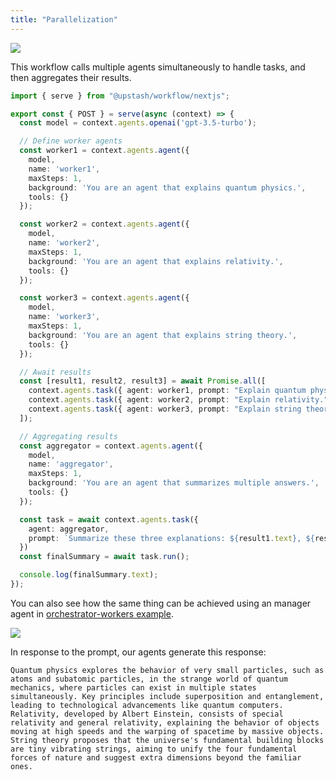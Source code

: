 ```yaml
---
title: "Parallelization"
---
```


<img src="/img/workflow/agents/diagram/parallel-diagram.png" />

This workflow calls multiple agents simultaneously to handle tasks, and then aggregates their results.

```ts
import { serve } from "@upstash/workflow/nextjs";

export const { POST } = serve(async (context) => {
  const model = context.agents.openai('gpt-3.5-turbo');

  // Define worker agents
  const worker1 = context.agents.agent({
    model,
    name: 'worker1',
    maxSteps: 1,
    background: 'You are an agent that explains quantum physics.',
    tools: {}
  });

  const worker2 = context.agents.agent({
    model,
    name: 'worker2',
    maxSteps: 1,
    background: 'You are an agent that explains relativity.',
    tools: {}
  });

  const worker3 = context.agents.agent({
    model,
    name: 'worker3',
    maxSteps: 1,
    background: 'You are an agent that explains string theory.',
    tools: {}
  });

  // Await results
  const [result1, result2, result3] = await Promise.all([
    context.agents.task({ agent: worker1, prompt: "Explain quantum physics." }).run(),
    context.agents.task({ agent: worker2, prompt: "Explain relativity." }).run(),
    context.agents.task({ agent: worker3, prompt: "Explain string theory." }).run(),
  ]);

  // Aggregating results
  const aggregator = context.agents.agent({
    model,
    name: 'aggregator',
    maxSteps: 1,
    background: 'You are an agent that summarizes multiple answers.',
    tools: {}
  });

  const task = await context.agents.task({
    agent: aggregator,
    prompt: `Summarize these three explanations: ${result1.text}, ${result2.text}, ${result3.text}`
  })
  const finalSummary = await task.run();

  console.log(finalSummary.text);
});

```

You can also see how the same thing can be achieved using an manager agent in [orchestrator-workers example](/workflow/agents/examples/evaluator-optimizer).

<img src="/img/workflow/agents/logs/logs-parallel.png" />

In response to the prompt, our agents generate this response:

```
Quantum physics explores the behavior of very small particles, such as atoms and subatomic particles, in the strange world of quantum mechanics, where particles can exist in multiple states simultaneously. Key principles include superposition and entanglement, leading to technological advancements like quantum computers. Relativity, developed by Albert Einstein, consists of special relativity and general relativity, explaining the behavior of objects moving at high speeds and the warping of spacetime by massive objects. String theory proposes that the universe's fundamental building blocks are tiny vibrating strings, aiming to unify the four fundamental forces of nature and suggest extra dimensions beyond the familiar ones.
```
